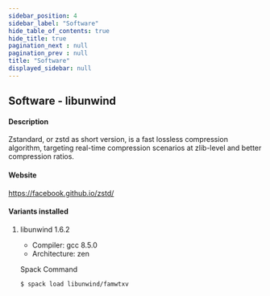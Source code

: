 ```yaml
---
sidebar_position: 4
sidebar_label: "Software"
hide_table_of_contents: true
hide_title: true
pagination_next : null
pagination_prev : null
title: "Software"
displayed_sidebar: null
---
```


## Software - libunwind


#### Description
Zstandard, or zstd as short version, is a fast lossless compression algorithm, targeting real-time compression scenarios at zlib-level and better compression ratios.

#### Website
https://facebook.github.io/zstd/

#### Variants installed

1. libunwind 1.6.2

    - Compiler: gcc 8.5.0
    - Architecture: zen

    Spack Command
    ```bash
    $ spack load libunwind/famwtxv
    ```
